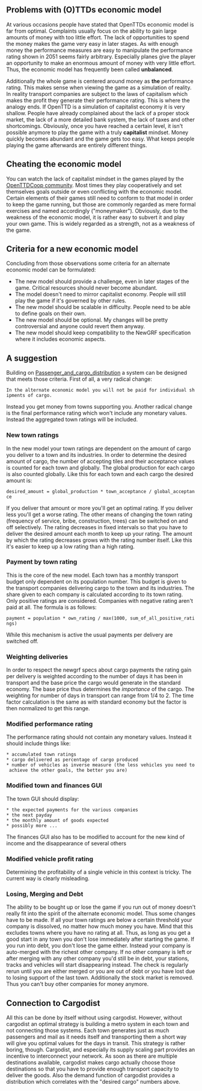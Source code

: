 ==Problems with (O)TTDs economic model==

At various occasions people have stated that OpenTTDs economic model is far from optimal. Complaints usually focus on the ability to gain large amounts of money with too little effort. The lack of opportunities to spend the money makes the game very easy in later stages. As with enough money the performance measures are easy to manipulate the performance rating shown in 2051 seems fairly arbitrary. Especially planes give the player an opportunity to make an enormous amount of money with very little effort. Thus, the economic model has frequently been called '''unbalanced'''.

Additionally the whole game is centered around money as '''the''' performance rating. This makes sense when viewing the game as a simulation of reality. In reality transport companies are subject to the laws of capitalism which makes the profit they generate their performance rating. This is where the analogy ends. If OpenTTD is a simulation of capitalist economy it is very shallow. People have already complained about the lack of a proper stock market, the lack of a more detailed bank system, the lack of taxes and other shortcomings. Obviously, once you have reached a certain level, it isn't possible anymore to play the game with a truly '''capitalist''' mindset. Money quickly becomes abundant and the game gets too easy. What keeps people playing the game afterwards are entirely different things.

==Cheating the economic model==

You can watch the lack of capitalist mindset in the games played by the [http://openttdcoop.org OpenTTDCoop community]. Most times they play cooperatively and set themselves goals outside or even conflicting with the economic model. Certain elements of their games still need to conform to that model in order to keep the game running, but those are commonly regarded as mere formal exercises and named accordingly ("moneymaker"). Obviously, due to the weakness of the economic model, it is rather easy to subvert it and play your own game. This is widely regarded as a strength, not as a weakness of the game.

==Criteria for a new economic model==

Concluding from those observations some criteria for an alternate economic model can be formulated:
* The new model should provide a challenge, even in later stages of the game. Critical resources should never become abundant.
* The model doesn't need to mirror capitalist economy. People will still play the game if it's governed by other rules.
* The new model should be scalable in difficulty. People need to be able to define goals on their own.
* The new model should be optional. My changes will be pretty controversial and anyone could revert them anyway.
* The new model should keep compatibility to the NewGRF specification where it includes economic aspects.

==A suggestion==
Building on [[Main/en/Passenger and cargo distribution|Passenger_and_cargo_distribution]] a system can be designed that meets those criteria. First of all, a very radical change:

 In the alternate economic model you will not be paid for individual shipments of cargo.

Instead you get money from towns supporting you. Another radical change is the final performance rating which won't include any monetary values. Instead the aggregated town ratings will be included.

===New town ratings===
In the new model your town ratings are dependent on the amount of cargo you deliver to a town and its industries. In order to determine the desired amount of cargo, the number of accepting tiles and their acceptance values is counted for each town and globally. The global production for each cargo is also counted globally. Like this for each town and each cargo the desired amount is:

 desired_amount = global_production * town_acceptance / global_acceptance

If you deliver that amount or more you'll get an optimal rating. If you deliver less you'll get a worse rating. The other means of changing the town rating (frequency of service, bribe, construction, trees) can be switched on and off selectively. The rating decreases in fixed intervals so that you have to deliver the desired amount each month to keep up your rating. The amount by which the rating decreases grows with the rating number itself. Like this it's easier to keep up a low rating than a high rating.

===Payment by town rating===
This is the core of the new model. Each town has a monthly transport budget only dependent on its population number. This budget is given to the transport companies delivering cargo to the town and its industries. The share given to each company is calculated according to its town rating. Only positive ratings are considered. Companies with negative rating aren't paid at all. The formula is as follows:

 payment = population * own_rating / max(1000, sum_of_all_positive_ratings)

While this mechanism is active the usual payments per delivery are switched off.

===Weighting deliveries===
In order to respect the newgrf specs about cargo payments the rating gain per delivery is weighted according to the number of days it has been in transport and the base price the cargo would generate in the standard economy. The base price thus determines the ''importance'' of the cargo. The weighting for number of days in transport can range from 1/4 to 2. The time factor calculation is the same as with standard economy but the factor is then normalized to get this range.

===Modified performance rating===
The performance rating should not contain any monetary values. Instead it should include things like:
 * accumulated town ratings
 * cargo delivered as percentage of cargo produced
 * number of vehicles as inverse measure (the less vehicles you need to achieve the other goals, the better you are)

===Modified town and finances GUI===
The town GUI should display:
 * the expected payments for the various companies
 * the next payday
 * the monthly amount of goods expected
 * possibly more ...

The finances GUI also has to be modified to account for the new kind of income and the disappearance of several others

===Modified vehicle profit rating===
Determining the profitability of a single vehicle in this context is tricky. The current way is clearly misleading.

===Losing, Merging and Debt===
The ability to be bought up or lose the game if you run out of money doesn't really fit into the spirit of the alternate economic model. Thus some changes have to be made.
If all your town ratings are below a certain threshold your company is dissolved, no matter how much money you have. Mind that this excludes towns where you have no rating at all. Thus, as long as you get a good start in any town you don't lose immediately after starting the game. If you run into debt, you don't lose the game either. Instead your company is auto-merged with the richest other company. If no other company is left or after merging with any other company you'd still be in debt, your stations, tracks and vehicles will start disappearing instead. The check is regularly rerun until you are either merged or you are out of debt or you have lost due to losing support of the last town. Additionally the stock market is removed. Thus you can't buy other companies for money anymore.

==Connection to Cargodist==
All this can be done by itself without using cargodist. However, without cargodist an optimal strategy is building a metro system in each town and not connecting those systems. Each town generates just as much passengers and mail as it needs itself and transporting them a short way will give you optimal values for the days in transit. This strategy is rather boring, though. Cargodist, and especially its supply scaling part provides an incentive to interconnect your network. As soon as there are multiple destinations available, cargodist makes cargo actually choose those destinations so that you have to provide enough transport capacity to deliver the goods. Also the demand function of cargodist provides a distribution which correlates with the "desired cargo" numbers above.